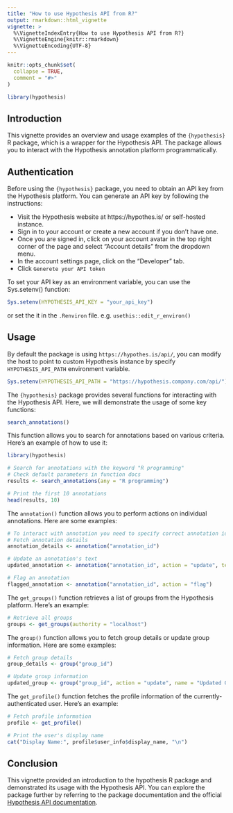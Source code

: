 ```yaml
---
title: "How to use Hypothesis API from R?"
output: rmarkdown::html_vignette
vignette: >
  %\VignetteIndexEntry{How to use Hypothesis API from R?}
  %\VignetteEngine{knitr::rmarkdown}
  %\VignetteEncoding{UTF-8}
---
```


```r
knitr::opts_chunk$set(
  collapse = TRUE,
  comment = "#>"
)
```

```r
library(hypothesis)
```

## Introduction
This vignette provides an overview and usage examples of the `{hypothesis}` R package, which is a wrapper for the Hypothesis API. The package allows you to interact with the Hypothesis annotation platform programmatically.

## Authentication
Before using the `{hypothesis}` package, you need to obtain an API key from the Hypothesis platform. You can generate an API key by following the instructions:

- Visit the Hypothesis website at https://hypothes.is/ or self-hosted instance.
- Sign in to your account or create a new account if you don't have one.
- Once you are signed in, click on your account avatar in the top right corner of the page and select "Account details" from the dropdown menu.
- In the account settings page, click on the "Developer" tab.
- Click `Generete your API token`

To set your API key as an environment variable, you can use the Sys.setenv() function:

```r
Sys.setenv(HYPOTHESIS_API_KEY = "your_api_key")
```

or set the it in the `.Renviron` file. e.g. `usethis::edit_r_environ()`

## Usage

By default the package is using `https://hypothes.is/api/`, you can modify the host to point to custom Hypothesis instance by specify `HYPOTHESIS_API_PATH` environment variable.

```r
Sys.setenv(HYPOTHESIS_API_PATH = "https://hypothesis.company.com/api/")
```

The `{hypothesis}` package provides several functions for interacting with the Hypothesis API. Here, we will demonstrate the usage of some key functions:

```r
search_annotations()
```

This function allows you to search for annotations based on various criteria. Here's an example of how to use it:

```r
library(hypothesis)

# Search for annotations with the keyword "R programming"
# Check default parameters in function docs
results <- search_annotations(any = "R programming")

# Print the first 10 annotations
head(results, 10)
```


The `annotation()` function allows you to perform actions on individual annotations. Here are some examples:

```r
# To interact with annotation you need to specify correct annotation id. 
# Fetch annotation details
annotation_details <- annotation("annotation_id")

# Update an annotation's text
updated_annotation <- annotation("annotation_id", action = "update", text = "Updated text")

# Flag an annotation
flagged_annotation <- annotation("annotation_id", action = "flag")
```

The `get_groups()` function retrieves a list of groups from the Hypothesis platform. Here's an example:

```r
# Retrieve all groups
groups <- get_groups(authority = "localhost")
```

The `group()` function allows you to fetch group details or update group information. Here are some examples:

```r
# Fetch group details
group_details <- group("group_id")

# Update group information
updated_group <- group("group_id", action = "update", name = "Updated Group Name")
```

The `get_profile()` function fetches the profile information of the currently-authenticated user. Here's an example:

```r
# Fetch profile information
profile <- get_profile()

# Print the user's display name
cat("Display Name:", profile$user_info$display_name, "\n")
```

## Conclusion

This vignette provided an introduction to the hypothesis R package and demonstrated its usage with the Hypothesis API. You can explore the package further by referring to the package documentation and the official [Hypothesis API documentation](https://h.readthedocs.io/en/latest/api-reference/v1/).

